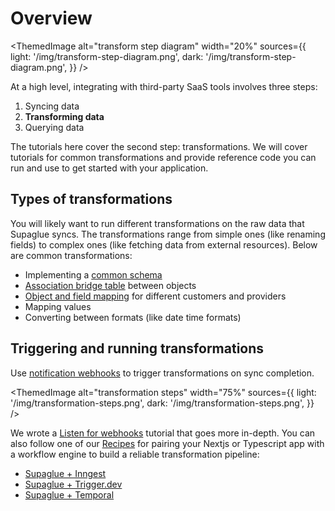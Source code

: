 
# Overview

<ThemedImage
  alt="transform step diagram"
  width="20%"
  sources={{
    light: '/img/transform-step-diagram.png',
    dark: '/img/transform-step-diagram.png',
  }}
/>

At a high level, integrating with third-party SaaS tools involves three steps:

1. Syncing data
2. **Transforming data**
3. Querying data

The tutorials here cover the second step: transformations. We will cover tutorials for common transformations and provide reference code you can run and use to get started with your application.

## Types of transformations

You will likely want to run different transformations on the raw data that Supaglue syncs. The transformations range from simple ones (like renaming fields) to complex ones (like fetching data from external resources). Below are common transformations:

- Implementing a [common schema](./common-schema)
- [Association bridge table](./association-bridge-table) between objects
- [Object and field mapping](./object-field-mapping) for different customers and providers
- Mapping values
- Converting between formats (like date time formats)

## Triggering and running transformations

Use [notification webhooks](../../platform/notification-webhooks) to trigger transformations on sync completion.

<ThemedImage
  alt="transformation steps"
  width="75%"
  sources={{
    light: '/img/transformation-steps.png',
    dark: '/img/transformation-steps.png',
  }}
/>

We wrote a [Listen for webhooks](../listen-for-webhooks) tutorial that goes more in-depth. You can also follow one of our [Recipes](../../recipes/overview) for pairing your Nextjs or Typescript app with a workflow engine to build a reliable transformation pipeline:

- [Supaglue + Inngest](../../recipes/supaglue-inngest)
- [Supaglue + Trigger.dev](../../recipes/supaglue-triggerdev)
- [Supaglue + Temporal](../../recipes/supaglue-temporal)
